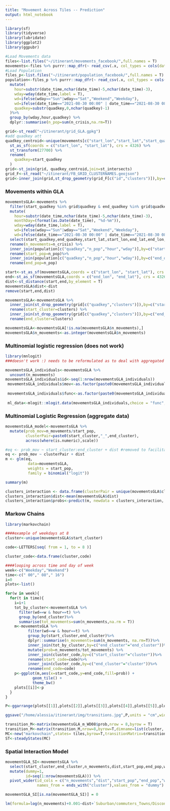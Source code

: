 ```yaml
---
title: "Movement Across Tiles -- Prediction"
output: html_notebook
---
```


```r
library(sf)
library(tidyverse)
library(lubridate)
library(ggplot2)
library(ggpubr)

#Load Movements data
files<-list.files("~/itinerant/movements_facebook/",full.names = T)
movements<-files %>% purrr::map_dfr(~ read_csv(.x, col_types = cols(date_time = col_character())))
#Load Population
files_p<-list.files("~/itinerant/population_facebook/",full.names = T)
population<-files_p %>% purrr::map_dfr(~ read_csv(.x, col_types = cols(date_time = col_character()))) %>%
  mutate(
    hour=substr(date_time,nchar(date_time)-5,nchar(date_time)-3),
    wday=wday(date_time,label = T),
    wd=ifelse(wday=="Sun"|wday=="Sat","Weekend","Weekday"),
    wd=ifelse(date_time=="2021-08-30 00:00" | date_time=="2021-08-30 08:00" | date_time=="2021-08-30 16:00", "Weekend", wd),
    quadkey=substr(quadkey,0,nchar(quadkey)-1)
  )%>%
  group_by(wday,hour,quadkey) %>%
  dplyr::summarise(n_pop=sum(n_crisis,na.rm=T))

grid<-st_read("~/itinerant/grid_GLA.gpkg") 
#add quadkey att
quadkey_centroid<-unique(movements[c("start_lon","start_lat","start_quadkey")]) %>%
  st_as_sf(coords = c("start_lon", "start_lat"), crs = 4326) %>%
  st_transform(27700) %>%
  rename(
    quadkey=start_quadkey
  )
grid<-st_join(grid, quadkey_centroid,join=st_intersects)
grid_F<-st_read("~/itinerant/FB_GRID_CLUSTERNAMES.geojson")
grid<-inner_join(grid,st_drop_geometry(grid_F[c("id","clusters")]),by=c("id"="id"))
```
### Movements within GLA

```r
movementsGLA<-movements %>%
  filter(start_quadkey %in% grid$quadkey & end_quadkey %in% grid$quadkey) %>%
  mutate(
    hour=substr(date_time,nchar(date_time)-5,nchar(date_time)-3),
    monthDay=(format(as.Date(date_time), "%d-%m")),
    wday=wday(date_time,label = T),
    wd=ifelse(wday=="Sun"|wday=="Sat","Weekend","Weekday"),
    wd=ifelse(date_time=="2021-08-30 00:00" | date_time=="2021-08-30 08:00" | date_time=="2021-08-30 16:00", "Weekend", wd))%>%
  select(start_quadkey,end_quadkey,start_lat,start_lon,end_lat,end_lon,hour,wday,wd,monthDay,n_crisis) %>%
  rename(n_movements=n_crisis) %>%
  inner_join(population[c("quadkey","n_pop","hour","wday")],by=c("start_quadkey"="quadkey","hour"="hour","wday"="wday"))%>%
  rename(start_pop=n_pop)%>%
  inner_join(population[c("quadkey","n_pop","hour","wday")],by=c("end_quadkey"="quadkey","hour"="hour","wday"="wday"))%>%
  rename(end_pop=n_pop)

start<-st_as_sf(movementsGLA,coords = c("start_lon", "start_lat"), crs = 4326)
end<-st_as_sf(movementsGLA,coords = c("end_lon", "end_lat"), crs = 4326)
dist<-st_distance(start,end,by_element = T)  
movementsGLA$dist<-dist
remove(start,end,dist)

movementsGLA<-movementsGLA %>%
  inner_join(st_drop_geometry(grid[c("quadkey","clusters")]),by=c("start_quadkey"="quadkey")) %>%
  rename(start_cluster=clusters) %>%
  inner_join(st_drop_geometry(grid[c("quadkey","clusters")]),by=c("end_quadkey"="quadkey")) %>%
  rename(end_cluster=clusters)

movementsGLA<-movementsGLA[!is.na(movementsGLA$n_movements),]
movementsGLA$n_movements<-as.integer(movementsGLA$n_movements)

```
### Multinomial logistic regression (does not work)

```r
library(mnlogit)
###doesn't work :) needs to be reformulated as to deal with aggregated data

movementsGLA_individuals<-movementsGLA %>%
  uncount(n_movements)
movementsGLA_individuals$id<-seq(1:nrow(movementsGLA_individuals))
 movementsGLA_individuals$mov<-as.factor(paste0(movementsGLA_individuals$start_quadkey,movementsGLA_individuals$end_quadkey))
 
 movementsGLA_individuals$func<-as.factor(paste0(movementsGLA_individuals$start_cluster,movementsGLA_individuals$end_cluster))
 
 ml_data<-mlogit::mlogit.data(movementsGLA_individuals,choice = "func",shape = "wide")


```
### Multinomial Logistic Regression (aggregate data)

```r

movementsGLA_model<-movementsGLA %>%
  mutate(prob_mov=n_movements/start_pop,
         clusterPair=paste0(start_cluster,"_",end_cluster),
         across(where(is.numeric),scale)) 

#eq <- prob_mov ~ start_cluster:end_cluster + dist #removed to facilitate prediction
eq <- prob_mov ~ clusterPair + dist 
m <- glm(eq,
          data=movementsGLA,
          weights = start_pop, 
          family = binomial("logit"))

summary(m)

clusters_interaction <- data.frame(clusterPair = unique(movementsGLA$clusterPair))
clusters_interaction$dist<-mean(movementsGLA$dist)
clusters_interaction$probs<-predict(m, newdata = clusters_interaction, "response")

```

### Markow Chains

```r
library(markovchain)

####example of weekdays at 8
cluster<-unique(movementsGLA$start_cluster)

code<-LETTERS[seq( from = 1, to = 8 )]

cluster_code<-data.frame(cluster,code)

####looping across time and day of week
week<-c("Weekday","Weekend")
time<-c(" 00"," 08"," 16")
i=0
plots<-list()

for(w in week){
  for(t in time){
    i=i+1
    tot_by_cluster<-movementsGLA %>%
      filter(wd==w & hour==t) %>%
      group_by(end_cluster)%>%
      summarise(tot_movements=sum(n_movements,na.rm = T))
    m<-movementsGLA %>%
          filter(wd==w & hour==t) %>%
          group_by(start_cluster,end_cluster)%>%
          dplyr::summarise(n_movements=sum(n_movements, na.rm=T))%>%
          inner_join(tot_by_cluster,by=c("end_cluster"="end_cluster"))%>%
          mutate(prob=n_movements/tot_movements) %>%
          inner_join(cluster_code,by=c("start_cluster"="cluster"))%>%
          rename(start_code=code)%>%
          inner_join(cluster_code,by=c("end_cluster"="cluster"))%>%
          rename(end_code=code)
    p<-ggplot(m,aes(x=start_code,y=end_code,fill=prob)) +
            geom_tile() +
            theme_bw()
    plots[[i]]<-p
  }
}

P<-ggarrange(plots[[1]],plots[[2]],plots[[3]],plots[[4]],plots[[5]],plots[[6]],labels=c("WD 00","WD 08","WD 16","WE 00","WE 08","WE 16"),nrow = 2,ncol = 3,hjust = 0.1,font.label = list(size=11))

ggsave("/home/alessia/itinerant/img/transitions.jpg",P,units = "cm",width = 30,height = 15)

transition_M<-matrix(movementsGLA_m_WD08$prob,nrow = 8,byrow = T)
transition_M<-matrix(transition_M,nrow=8,byrow=T,dimname=list(cluster, cluster)) #this can be function to function
MC<-new("markovchain",states= tiles,byrow=T,transitionMatrix=transition_M,name="movements")
ST<-steadyStates(MC)
```

### Spatial Interaction Model

```r

movementGLA_SI<-movementsGLA %>%
  select(start_cluster,end_cluster,n_movements,dist,start_pop,end_pop,wd,monthDay)%>%
  mutate(dummy=1,
         id=seq(1:nrow(movementsGLA))) %>%
  pivot_wider(id_cols = c("n_movements","dist","start_pop","end_pop","wd","monthDay"),
              names_from = ends_with("cluster"),values_from = "dummy")

movementGLA_SI[is.na(movementGLA_SI)] = 0

lm(formula=log(n_movements)+0.001~dist+`Suburban/commuters_Towns/Discontinuous urban fabrics`+`Industrial and manufacturing_Urban residential and other work`, movementGLA_SI)

```


















